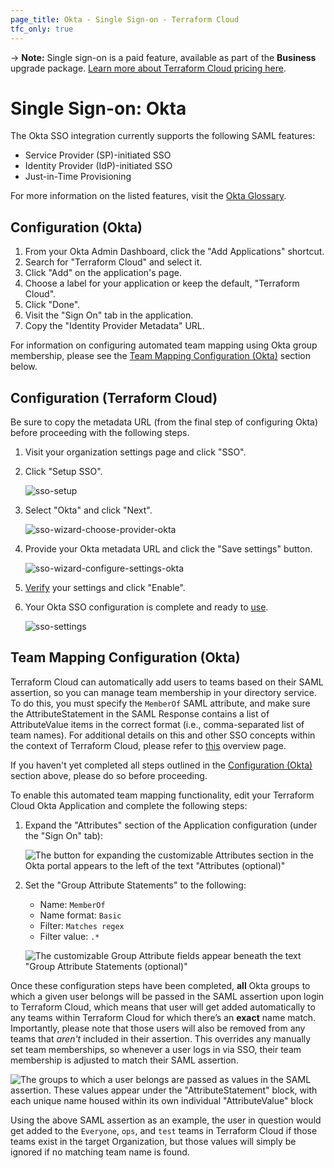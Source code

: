 ```yaml
---
page_title: Okta - Single Sign-on - Terraform Cloud
tfc_only: true
---
```


-> **Note:** Single sign-on is a paid feature, available as part of the **Business** upgrade package. [Learn more about Terraform Cloud pricing here](https://www.hashicorp.com/products/terraform/pricing).

# Single Sign-on: Okta

The Okta SSO integration currently supports the following SAML features:

- Service Provider (SP)-initiated SSO
- Identity Provider (IdP)-initiated SSO
- Just-in-Time Provisioning

For more information on the listed features, visit the [Okta Glossary](https://help.okta.com/en/prod/Content/Topics/Reference/glossary.htm).

## Configuration (Okta)

1. From your Okta Admin Dashboard, click the "Add Applications" shortcut.
1. Search for "Terraform Cloud" and select it.
1. Click "Add" on the application's page.
1. Choose a label for your application or keep the default, "Terraform Cloud".
1. Click "Done".
1. Visit the "Sign On" tab in the application.
1. Copy the "Identity Provider Metadata" URL.

For information on configuring automated team mapping using Okta group membership, please see the [Team Mapping Configuration (Okta)](#team-mapping-configuration-okta) section below.

## Configuration (Terraform Cloud)

Be sure to copy the metadata URL (from the final step of configuring Okta) before proceeding with the following steps.

1. Visit your organization settings page and click "SSO".

1. Click "Setup SSO".

   ![sso-setup](/img/docs/setup.png)

1. Select "Okta" and click "Next".

   ![sso-wizard-choose-provider-okta](/img/docs/wizard-choose-provider-okta.png)

1. Provide your Okta metadata URL and click the "Save settings" button.

   ![sso-wizard-configure-settings-okta](/img/docs/wizard-configure-settings-okta.png)

1. [Verify](/cloud-docs/users-teams-organizations/single-sign-on/testing) your settings and click "Enable".

1. Your Okta SSO configuration is complete and ready to [use](/cloud-docs/users-teams-organizations/single-sign-on#signing-in-with-sso).

   ![sso-settings](/img/docs/settings-okta.png)

## Team Mapping Configuration (Okta)

Terraform Cloud can automatically add users to teams based on their SAML assertion, so you can manage team membership in your directory service. To do this, you must specify the `MemberOf` SAML attribute, and make sure the AttributeStatement in the SAML Response contains a list of AttributeValue items in the correct format (i.e., comma-separated list of team names). For additional details on this and other SSO concepts within the context of Terraform Cloud, please refer to [this](/cloud-docs/users-teams-organizations/single-sign-on) overview page.

If you haven't yet completed all steps outlined in the [Configuration (Okta)](#configuration-okta-) section above, please do so before proceeding.

To enable this automated team mapping functionality, edit your Terraform Cloud Okta Application and complete the following steps:

1. Expand the "Attributes" section of the Application configuration (under the "Sign On" tab):

   ![The button for expanding the customizable Attributes section in the Okta portal appears to the left of the text "Attributes (optional)"](/img/docs/okta-attribute-settings.png)

1. Set the "Group Attribute Statements" to the following:

   - Name: `MemberOf`
   - Name format: `Basic`
   - Filter: `Matches regex`
   - Filter value: `.*`

   ![The customizable Group Attribute fields appear beneath the text "Group Attribute Statements (optional)"](/img/docs/okta-team-mapping.png)

Once these configuration steps have been completed, **all** Okta groups to which a given user belongs will be passed in the SAML assertion upon login to Terraform Cloud, which means that user will get added automatically to any teams within Terraform Cloud for which there’s an **exact** name match.  Importantly, please note that those users will also be removed from any teams that _aren't_ included in their assertion. This overrides any manually set team memberships, so whenever a user logs in via SSO, their team membership is adjusted to match their SAML assertion.

![The groups to which a user belongs are passed as values in the SAML assertion.  These values appear under the "AttributeStatement" block, with each unique name housed within its own individual "AttributeValue" block](/img/docs/okta-saml-assertion.png)

Using the above SAML assertion as an example, the user in question would get added to the `Everyone`, `ops`, and `test` teams in Terraform Cloud if those teams exist in the target Organization, but those values will simply be ignored if no matching team name is found.
